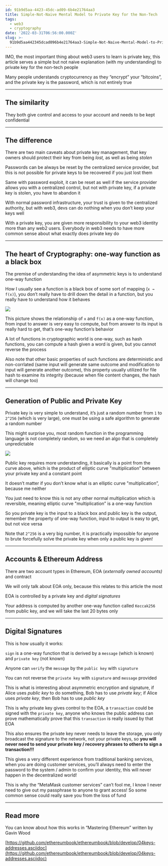```yaml
---
id: 91b9d5aa-4423-45dc-ad09-6b4e21764aa3
title: Simple-Not-Naive Mental Model to Private Key for the Non-Tech
tags:
  - web3
  - cryptography
date: '2022-03-31T06:56:00.000Z'
slug: >-
  91b9d5aa442345dcad096b4e21764aa3-Simple-Not-Naive-Mental-Model-to-Private-Key-for-the-Non-Tech
---
```


IMO, the most important thing about web3 users to learn is private key, this article serves a simple but not naive explanation (with my understanding) to private key for the non-tech people

Many people understands cryptocurrency as they “encrypt” your “bitcoins”, and the private key is the password, which is not entirely true

---

## The similarity

They both give control and access to your account and needs to be kept confidential

---

## The difference

There are two main caveats about private key management, that key owners should protect their key from being _lost,_ as well as being _stolen_

Passwords can be always be reset by the centralized service provider, but this is not possible for private keys to be recovered if you just lost them

Same with password exploit, it can be reset as well if the service provider allows you with a centralized control, but not with private key, if a private key is stolen, you have to abandon it

With normal password infrastructure, your trust is given to the centralized authority, but with web3, devs can do nothing when you don’t keep your keys well

With a private key, you are given more responsibility to your web3 identity more than any web2 users. Everybody in web3 needs to have more common sense about what exactly does private key do

---

## The heart of Cryptography: one-way function as a black box

The premise of understanding the idea of asymmetric keys is to understand one-way function

How I usually see a function is a black box of some sort of mapping (`x → f(x)`), you don’t really have to drill down the detail in a function, but you really have to understand how it behaves

![](<[https://upload.wikimedia.org/wikipedia/commons/8/8f/Trapdoor_permutation.svg](https://upload.wikimedia.org/wikipedia/commons/8/8f/Trapdoor_permutation.svg)>)

This picture shows the relationship of `x` and `f(x)` as a one-way function, from input to answer is very easy to compute, but from answer to its input is really hard to get, that’s one-way function’s behavior

A lot of functions in cryptographic world is one-way, such as hash functions, you can compute a hash given a word is given, but you cannot reverse the process

Also note that other basic properties of such functions are deterministic and non-corrlated (same input will generate same outcome and modification to input will generate another outcome), this property usually utilized for file hash to examine its integrity (because when file content changes, the hash will change too)

---

## Generation of Public and Private Key

Private key is very simple to understand, it’s just a random number from `1` to `2^256` (which is very large), one must be using a safe algorithm to generate a random number

This might surprise you, most random function in the programming language is not completely random, so we need an algo that is completely unpredictable

![](<[https://github.com/ethereumbook/ethereumbook/raw/develop/images/simple_elliptic_curve.png](https://github.com/ethereumbook/ethereumbook/raw/develop/images/simple_elliptic_curve.png)>)

Public key requires more understanding, it basically is a point from the curve above, which is the product of elliptic curve "multiplication” between your private key and a constant point

It doesn’t matter if you don’t know what is an elliptic curve "multiplication”, because me neither

You just need to know this is not any other normal multiplication which is reversible, meaning elliptic curve "multiplication” is a one-way function

So you private key is the input to a black box and public key is the output, remember the property of one-way function, input to output is easy to get, but not vice versa

Note that `2^256` is a very big number, it is practically impossible for anyone to brute forcefully solve the private key when only a public key is given!

---

## Accounts & Ethereum Address

There are two account types in Ethereum, EOA (_externally owned accounts)_ and contract

We will only talk about EOA only, because this relates to this article the most

EOA is controlled by a private key and _digital signatures_

Your address is computed by another one-way function called `Keccak256` from public key, and we will take the last 20 bytes only

---

## Digital Signatures

This is how usually it works:

`sign` is a one-way function that is derived by a `message` (which is known) and `private key` (not known)

Anyone can `verify` the `message` by the `public key` with `signature`

You can not reverse the `private key` with `signature` and `message` provided

This is what is interesting about asymmetric encryption and signature, if Alice uses _public key_ to do something, Bob has to use _private key_; if Alice uses _private key_, then Bob has to use _public key_

This is why private key gives control to the EOA, a `transaction` could be signed with the `private key`, anyone who knows the public address can prove mathematically prove that this `transaction` is really issued by that EOA

This also ensures the private key never needs to leave the storage, you only broadcast the signature to the network, not your private keys, so **you will never need to send your private key / recovery phrases to others to sign a transaction!!!**

This gives a very different experience from traditional banking services, when you are doing customer services, you’ll always need to enter the password to the system / admin to confirm your identity, this will never happen in the decentralized world!

This is why the “MetaMask customer services” can’t fool me, I know I never need to give out my passphrase to anyone to grant access! So some common sense could really save you from the loss of fund

---

## Read more

You can know about how this works in “Mastering Ethereum” written by Gavin Wood

[https://github.com/ethereumbook/ethereumbook/blob/develop/04keys-addresses.asciidoc](https://github.com/ethereumbook/ethereumbook/blob/develop/04keys-addresses.asciidoc)
